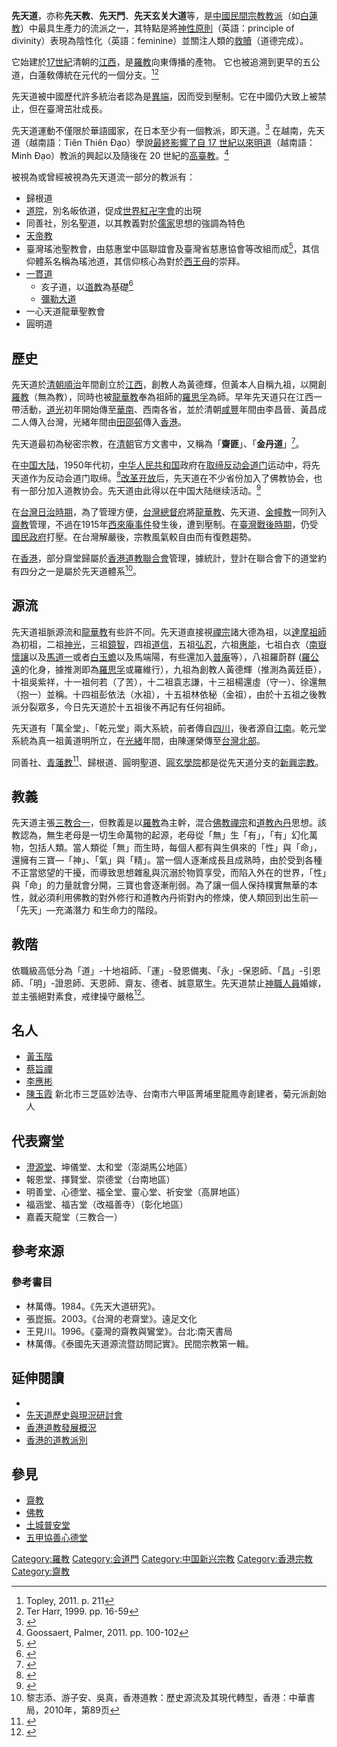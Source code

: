 {{Refimprove|time=2018-08-21T09:12:47+00:00}} 
{{More footnotes|time=2018-08-21T09:12:47+00:00}}

{{中国民间信仰}}
'''先天道'''，亦称'''先天教'''、'''先天門'''、'''先天玄关大道'''等，是[[中國秘密宗教|中國民間宗教教派]]（如[[白蓮教|白蓮教]]）中最具生產力的流派之一，其特點是將[[絕對_(哲學)|神性原則]]（英語：principle of divinity）表現為陰性化（英語：feminine）並關注人類的[[得救|救贖]]（道德完成）。

它始建於[[17世紀|17世紀]]清朝的[[江西历史#清朝|江西]]，是[[羅教|羅教]]向東傳播的產物。{{sfnb|Ma|2011|p=173-175}}{{sfnb|Palmer|2011|p=4}} 它也被追溯到更早的五公道，白蓮敎傳統在元代的一個分支。<ref>Topley, 2011. p. 211</ref><ref>Ter Harr, 1999. pp. 16-59</ref>

先天道被中國歷代許多統治者認為是[[異端|異端]]，因而受到壓制。它在中國仍大致上被禁止，但在臺灣茁壯成長。

先天道運動不僅限於華語國家，在日本至少有一個教派，即天道。<ref>{{Cite web|title=Tendo|url=http://tendo.net/english/|access-date=2022-01-17|website=tendo.net}}</ref> 在越南，先天道（越南語：Tiên Thiên Đạo）學說[[越南民間信仰#本土宗教運動|最終影響了自 17 世紀以來明道]]（越南語：Minh Đạo）教派的興起以及隨後在 20 世紀的[[高臺教|高臺教]]。<ref>Goossaert, Palmer, 2011. pp. 100-102</ref>

被視為或曾經被視為先天道流一部分的教派有：{{sfnb|Palmer|2011|p=4}}

* 歸根道
* [[道院|道院]]，別名皈依道，促成[[世界紅卍字會|世界紅卍字會]]的出現
* 同善社，別名聖道，以其教義對於[[儒家|儒家]]思想的強調為特色
* [[天帝教|天帝教]]
* 臺灣瑤池聖教會，由慈惠堂中區聯誼會及臺灣省慈惠協會等改組而成<ref>{{Cite web|title=台灣瑤池道脈聖教會首頁(原--慈惠堂中區聯誼會．台灣省慈惠協會)|url=http://瑤池.tw/main/index.html|access-date=2022-01-17|language=zh-tw}}</ref>，其信仰體系名稱為瑤池道，其信仰核心為對於[[西王母|西王母]]的崇拜。
* [[一貫道|一貫道]]
** 亥子道，以[[道教|道教]]為基礎<ref>{{Cite web|title=Sunday afternoon at Hai Tze Tao - www.eRenlai.com|url=https://web.archive.org/web/20110718140522/http://www.erenlai.com/index.php?option=com_content&view=article&id=3979:haizidao&catid=688:october-2010&Itemid=331&lang=en|access-date=2022-01-17|date=2011-07-18|work=web.archive.org}}</ref>
** [[彌勒大道|彌勒大道]]
* 一心天道龍華聖教會
* 圓明道

== 歷史 ==
先天道於[[清朝|清朝]][[順治|順治]]年間創立於[[江西|江西]]，創教人為黃德輝，但黃本人自稱九祖，以開創[[羅教|羅教]]（無為教），同時也被[[龍華教|龍華教]]奉為祖師的[[羅思孚|羅思孚]]為師。早年先天道只在江西一帶活動，[[道光|道光]]初年開始傳至[[華南|華南]]、西南各省，並於清朝[[咸豐|咸豐]]年間由李昌晉、黃昌成二人傳入台灣，光緒年間由[[田邵邨|田邵邨]]傳入[[香港|香港]]。

先天道最初為秘密宗教，在[[清朝|清朝]]官方文書中，又稱為「'''齋匪'''」、「'''金丹道'''」<ref>{{Cite web |url=http://www.senwanture.com/religion/religion-fo%20dgiau-zai%20dgiau.%20sen%20ten%20pai.htm |title=齋教先天派 |accessdate=2014-07-06 |archive-date=2014-07-14 |archive-url=https://web.archive.org/web/20140714193600/http://www.senwanture.com/religion/religion-fo%20dgiau-zai%20dgiau.%20sen%20ten%20pai.htm |dead-url=no }}</ref>。

在[[中国大陆|中国大陆]]，1950年代初，[[中华人民共和国|中华人民共和国]]政府在[[取缔反动会道门|取缔反动会道门]]运动中，将先天道作为反动会道门取缔。<ref>{{Cite web |url=http://culture.cz001.com.cn/changzhou/2009/0806/176014_2.shtml |title=取缔反动会道门，中国常州网，2009-08-06 |access-date=2014-11-17 |archive-url=https://web.archive.org/web/20141218170353/http://culture.cz001.com.cn/changzhou/2009/0806/176014_2.shtml |archive-date=2014-12-18 |dead-url=yes }}</ref>[[改革开放|改革开放]]后，先天道在不少省份加入了佛教协会，也有一部分加入道教协会。先天道由此得以在中国大陆继续活动。<ref>{{Cite web |url=http://www.pacilution.com/ShowArticle.asp?ArticleID=4867 |title=孔德继、吴如加，大陆民间宗教管理变局，普世社会科学研究网，2014-04-04 |accessdate=2014-11-17 |archive-date=2016-03-04 |archive-url=https://web.archive.org/web/20160304070046/http://www.pacilution.com/ShowArticle.asp?ArticleID=4867 |dead-url=no }}</ref>

在[[台灣日治時期|台灣日治時期]]，為了管理方便，[[台灣總督府|台灣總督府]]將[[龍華教|龍華教]]、先天道、[[金幢教|金幢教]]一同列入[[齋教|齋教]]管理，不過在1915年[[西來庵事件|西來庵事件]]發生後，遭到壓制。在[[臺灣戰後時期|臺灣戰後時期]]，仍受[[國民政府|國民政府]]打壓。在台灣解嚴後，宗教風氣較自由而有復甦趨勢。

在[[香港|香港]]，部分齋堂歸屬於[[香港道教聯合會|香港道教聯合會]]管理，據統計，登計在聯合會下的道堂約有四分之一是屬於先天道體系<ref>黎志添、游子安、吳真，香港道教：歷史源流及其現代轉型，香港：中華書局，2010年，第89页</ref>。

== 源流 ==
先天道祖脈源流和[[龍華教|龍華教]]有些許不同。先天道直接視[[禪宗|禪宗]]諸大德為祖，以[[達摩祖師|達摩祖師]]為初祖，二祖[[神光|神光]]，三祖[[鏡智|鏡智]]，四祖[[道信|道信]]，五祖[[弘忍|弘忍]]，六祖[[惠能|惠能]]，七祖白衣（[[南嶽懷讓|南嶽懷讓]]以及[[馬道一|馬道一]]或者[[白玉蟾|白玉蟾]]以及馬端陽，有些還加入[[普庵印肅|普庵]]等），八祖羅蔚群 ([[羅公遠|羅公遠]]的化身，據推測即為[[羅思孚|羅思孚]]或羅維行），九祖為創教人黃德輝（推測為黃廷臣），十祖吳紫祥，十一祖何若（了苦），十二祖袁志謙，十三祖楊還虛（守一）、徐還無（抱一）並稱。十四祖彭依法（水祖），十五祖林依秘（金祖），由於十五祖之後教派分裂眾多，今日先天道於十五祖後不再記有任何祖師。

先天道有「萬全堂」、「乾元堂」兩大系統，前者傳自[[四川|四川]]，後者源自[[江南|江南]]。乾元堂系統為真一祖黃道明所立，在[[光緒|光緒]]年間，由陳運榮傳至[[台灣北部|台灣北部]]。

同善社、[[青蓮教|青蓮教]]<ref>{{Cite web |url=http://www.xiao-en.org/cultural/magazine.asp?cat=34&loc=zh-cn&id=1862 |title=青莲教下南洋：马来亚最早期的瑶池信仰  |accessdate=2014-07-06 |archive-date=2014-10-07 |archive-url=https://web.archive.org/web/20141007100013/http://www.xiao-en.org/cultural/magazine.asp?cat=34&loc=zh-cn&id=1862 |dead-url=no }}</ref>、歸根道、圓明聖道、[[圓玄學院|圓玄學院]]都是從先天道分支的[[新興宗教|新興宗教]]。

== 教義 ==
先天道主張[[三教合一|三教合一]]，但教義是以[[羅教|羅教]]為主幹，混合[[佛教|佛教]][[禪宗|禪宗]]和[[道教|道教]][[內丹|內丹]]思想。該教認為，無生老母是一切生命萬物的起源，老母從「無」生「有」，「有」幻化萬物，包括人類。當人類從「無」而生時，每個人都有與生俱來的「性」與「命」，還擁有三寶—「神」、「氣」與「精」。當一個人逐漸成長且成熟時，由於受到各種不正當慾望的干擾，而導致思想雜亂與沉溺於物質享受，而陷入外在的世界，「性」與「命」的力量就會分開，三寶也會逐漸削弱。為了讓一個人保持樸實無華的本性，就必須利用佛教的對外修行和道教內丹術對內的修煉，使人類回到出生前—「先天」—充滿潛力 和生命力的階段。

== 教階 ==
依職級高低分為「道」-十地祖師、「運」-發恩備夷、「永」-保恩師、「昌」-引恩師、「明」-證恩師、天恩師、齋友、德者、誠意眾生。先天道禁止[[神職人員|神職人員]]婚嫁，並主張絕對素食，戒律操守嚴格<ref>{{Cite web |url=http://cbs.ntu.edu.tw/dict/fk/data/%25E5%2585%2588%25E5%25A4%25A9%25E6%25B4%25BE.html |title=佛光大辭典 先天派 |accessdate=2014-07-06 |archive-date=2014-07-14 |archive-url=https://web.archive.org/web/20140714153420/http://cbs.ntu.edu.tw/dict/fk/data/%25E5%2585%2588%25E5%25A4%25A9%25E6%25B4%25BE.html |dead-url=yes }}</ref>。

== 名人 ==
*[[黃玉階|黃玉階]]
*[[蔡旨禪|蔡旨禪]]
*[[李應彬|李應彬]]
*[[陳玉霞|陳玉霞]] 新北市三芝區妙法寺、台南市六甲區菁埔里龍鳳寺創建者，菊元派創始人

== 代表齋堂 ==
* [[澄源堂|澄源堂]]、坤儀堂、太和堂（澎湖馬公地區）
* 報恩堂、擇賢堂、崇德堂（台南地區）
* 明善堂、心德堂、福全堂、靈心堂、祈安堂（高屏地區）
* 福涵堂、福吉堂（改福善寺）（彰化地區）
* 嘉義天龍堂（三教合一）

== 參考來源 ==
{{Reflist}}

=== 參考書目 ===
*林萬傳。1984。《先天大道研究》。
*張崑振。2003。《台灣的老齋堂》。遠足文化
*王見川。1996。《臺灣的齋教與鸞堂》。台北:南天書局
*林萬傳。《泰國先天道源流暨訪問記實》。民間宗教第一輯。

== 延伸閱讀 ==
*{{cite journal|author=志賀市子|title=〈先天道嶺南道脈的思想和實踐：以廣東清遠飛霞洞為例〉|url=http://readopac3.ncl.edu.tw/nclJournal/search/detail.jsp?sysId=0006658359&dtdId=000040&search_type=detail&la=ch&checked=&unchecked=0010006770921,0020006658359,0030006646049,0040006530972,0050006193068,0060005945280,0070005892714,0080006112229,0090004813875,0100004801271,0110004746750,0120004693399,0130004684315,0140003839238,0150004664704,0160004642775,0170004554102,0180005507820,0190005274206,0200004258655,|journal=《民俗曲藝》|year=2011|volume=173|pages=23-58|accessdate=2014-10-01|language=zh-hant|archive-date=2014-10-06|archive-url=https://web.archive.org/web/20141006121551/http://readopac3.ncl.edu.tw/nclJournal/search/detail.jsp?sysId=0006658359&dtdId=000040&search_type=detail&la=ch&checked=&unchecked=0010006770921,0020006658359,0030006646049,0040006530972,0050006193068,0060005945280,0070005892714,0080006112229,0090004813875,0100004801271,0110004746750,0120004693399,0130004684315,0140003839238,0150004664704,0160004642775,0170004554102,0180005507820,0190005274206,0200004258655,|dead-url=no}}
*[http://www.cuhk.edu.hk/crs/dao/activities/symposium/XiantianDao/index_ch.html 先天道歷史與現況研討會]{{Wayback|url=http://www.cuhk.edu.hk/crs/dao/activities/symposium/XiantianDao/index_ch.html |date=20140714220726 }}
*[http://news.takungpao.com.hk/special/cp1566/2013-09/17109.html 香港道教發展概況]{{Wayback|url=http://news.takungpao.com.hk/special/cp1566/2013-09/17109.html |date=20140714145904 }}
*[https://web.archive.org/web/20140714185911/http://www.taolife.hk/1b/Section1B-75.php 香港的道教派別]

== 參見 ==
*[[齋教|齋教]]
*[[佛教|佛教]]
*[[土城普安堂|土城普安堂]]
*[[五甲協善心德堂|五甲協善心德堂]]

{{中國祕密宗教}}
{{宗教}}
{{中华人民共和国宗教}}

{{DEFAULTSORT:Xiān tiān dào}}
[[Category:羅教|Category:羅教]]
[[Category:会道門|Category:会道門]]
[[Category:中国新兴宗教|Category:中国新兴宗教]]

[[Category:香港宗教|Category:香港宗教]]
[[Category:齋教|Category:齋教]]